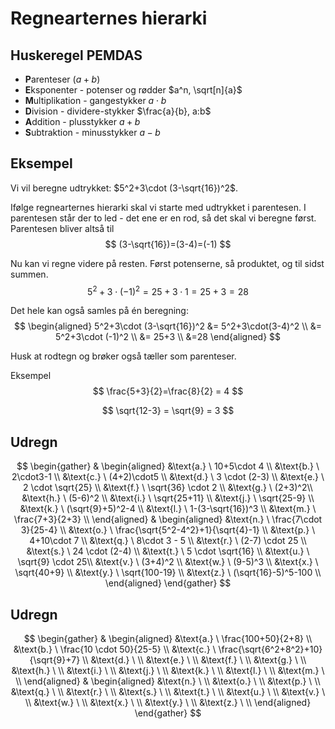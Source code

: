 # Regnearternes hierarki

## Huskeregel PEMDAS
- **P**arenteser $(a+b)$
- **E**ksponenter - potenser og rødder $a^n, \sqrt[n]{a}$
- **M**ultiplikation - gangestykker $a\cdot b$
- **D**ivision - dividere-stykker $\frac{a}{b}, a:b$
- **A**ddition - plusstykker $a+b$
- **S**ubtraktion - minusstykker $a-b$

## Eksempel
Vi vil beregne udtrykket: $5^2+3\cdot (3-\sqrt{16})^2$.

Ifølge regnearternes hierarki skal vi starte med udtrykket i parentesen. I parentesen står der to led - det ene er en rod, så det skal vi beregne først. Parentesen bliver altså til
$$
(3-\sqrt{16})=(3-4)=(-1)
$$

Nu kan vi regne videre på resten. Først potenserne, så produktet, og til sidst summen.
$$
5^2 +3 \cdot (-1)^2 = 25+3\cdot 1 = 25+3=28
$$

Det hele kan også samles på én beregning:
$$
\begin{aligned}
5^2+3\cdot (3-\sqrt{16})^2 
&= 5^2+3\cdot(3-4)^2 \\
&= 5^2+3\cdot (-1)^2 \\
&= 25+3 \\
&=28
\end{aligned}
$$

Husk at rodtegn og brøker også tæller som parenteser.

Eksempel
$$
\frac{5+3}{2}=\frac{8}{2} = 4
$$

$$
\sqrt{12-3} = \sqrt{9} = 3
$$

## Udregn
$$
\begin{gather}
&
\begin{aligned}
&\text{a.} \ 10+5\cdot 4 \\
&\text{b.} \ 2\cdot3-1 \\
&\text{c.} \ (4+2)\cdot5 \\
&\text{d.} \ 3 \cdot (2-3) \\
&\text{e.} \ 2 \cdot \sqrt{25} \\
&\text{f.} \ \sqrt{36} \cdot 2 \\
&\text{g.} \ (2+3)^2\\
&\text{h.} \ (5-6)^2 \\
&\text{i.} \ \sqrt{25+11} \\
&\text{j.} \ \sqrt{25-9} \\
&\text{k.} \ (\sqrt{9}+5)^2-4 \\
&\text{l.} \ 1-(3-\sqrt{16})^3 \\
&\text{m.} \ \frac{7+3}{2+3} \\
\end{aligned}
&
\begin{aligned}
&\text{n.} \ \frac{7\cdot 3}{25-4} \\
&\text{o.} \ \frac{\sqrt{5^2-4^2}+1}{\sqrt{4}-1} \\
&\text{p.} \ 4+10\cdot 7 \\
&\text{q.} \ 8\cdot 3 - 5 \\
&\text{r.} \ (2-7) \cdot 25 \\
&\text{s.} \ 24 \cdot (2-4) \\
&\text{t.} \ 5 \cdot \sqrt{16} \\
&\text{u.} \ \sqrt{9} \cdot 25\\
&\text{v.} \ (3+4)^2 \\
&\text{w.} \ (9-5)^3 \\
&\text{x.} \ \sqrt{40+9} \\
&\text{y.} \ \sqrt{100-19} \\
&\text{z.} \ (\sqrt{16}-5)^5-100 \\
\end{aligned}
\end{gather}
$$

## Udregn

$$
\begin{gather}
&
\begin{aligned}
&\text{a.} \ \frac{100+50}{2+8} \\
&\text{b.} \ \frac{10 \cdot 50}{25-5} \\
&\text{c.} \ \frac{\sqrt{6^2+8^2}+10}{\sqrt{9}+7} \\
&\text{d.} \ \\
&\text{e.} \ \\
&\text{f.} \ \\
&\text{g.} \ \\
&\text{h.} \ \\
&\text{i.} \ \\
&\text{j.} \ \\
&\text{k.} \ \\
&\text{l.} \ \\
&\text{m.} \ \\
\end{aligned}
&
\begin{aligned}
&\text{n.} \ \\
&\text{o.} \ \\
&\text{p.} \ \\
&\text{q.} \ \\
&\text{r.} \ \\
&\text{s.} \ \\
&\text{t.} \ \\
&\text{u.} \ \\
&\text{v.} \ \\
&\text{w.} \ \\
&\text{x.} \ \\
&\text{y.} \ \\
&\text{z.} \ \\
\end{aligned}
\end{gather}
$$

